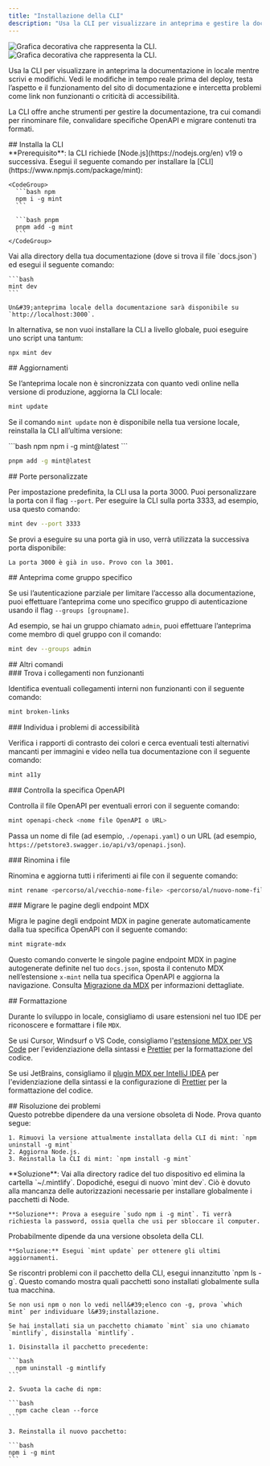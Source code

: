 ```yaml
---
title: "Installazione della CLI"
description: "Usa la CLI per visualizzare in anteprima e gestire la documentazione in locale"
---
```


<img className="block dark:hidden my-0 pointer-events-none" src="/images/installation/local-development-light.png" alt="Grafica decorativa che rappresenta la CLI." />

<img className="hidden dark:block my-0 pointer-events-none" src="/images/installation/local-development-dark.png" alt="Grafica decorativa che rappresenta la CLI." />

Usa la CLI per visualizzare in anteprima la documentazione in locale mentre scrivi e modifichi. Vedi le modifiche in tempo reale prima del deploy, testa l’aspetto e il funzionamento del sito di documentazione e intercetta problemi come link non funzionanti o criticità di accessibilità.

La CLI offre anche strumenti per gestire la documentazione, tra cui comandi per rinominare file, convalidare specifiche OpenAPI e migrare contenuti tra formati.

<div id="install-the-cli">
  ## Installa la CLI
</div>

<Info>
  **Prerequisito**: la CLI richiede [Node.js](https://nodejs.org/en) v19 o successiva.
</Info>

<Steps>
  <Step title="Installa la CLI">
    Esegui il seguente comando per installare la [CLI](https://www.npmjs.com/package/mint):

    <CodeGroup>
      ```bash npm
      npm i -g mint
      ```

      ```bash pnpm
      pnpm add -g mint
      ```
    </CodeGroup>
  </Step>

  <Step title="Anteprima in locale">
    Vai alla directory della tua documentazione (dove si trova il file `docs.json`) ed esegui il seguente comando:

    ```bash
    mint dev
    ```

    Un&#39;anteprima locale della documentazione sarà disponibile su `http://localhost:3000`.
  </Step>
</Steps>

In alternativa, se non vuoi installare la CLI a livello globale, puoi eseguire uno script una tantum:

```bash
npx mint dev
```

<div id="updates">
  ## Aggiornamenti
</div>

Se l’anteprima locale non è sincronizzata con quanto vedi online nella versione di produzione, aggiorna la CLI locale:

```bash
mint update
```

Se il comando `mint update` non è disponibile nella tua versione locale, reinstalla la CLI all’ultima versione:

<CodeGroup>
  ```bash npm
  npm i -g mint@latest
  ```

  ```bash pnpm
  pnpm add -g mint@latest
  ```
</CodeGroup>

<div id="custom-ports">
  ## Porte personalizzate
</div>

Per impostazione predefinita, la CLI usa la porta 3000. Puoi personalizzare la porta con il flag `--port`. Per eseguire la CLI sulla porta 3333, ad esempio, usa questo comando:

```bash
mint dev --port 3333
```

Se provi a eseguire su una porta già in uso, verrà utilizzata la successiva porta disponibile:

```mdx
La porta 3000 è già in uso. Provo con la 3001.
```

<div id="preview-as-a-specific-group">
  ## Anteprima come gruppo specifico
</div>

Se usi l’autenticazione parziale per limitare l’accesso alla documentazione, puoi effettuare l’anteprima come uno specifico gruppo di autenticazione usando il flag `--groups [groupname]`.

Ad esempio, se hai un gruppo chiamato `admin`, puoi effettuare l’anteprima come membro di quel gruppo con il comando:

```bash
mint dev --groups admin
```

<div id="additional-commands">
  ## Altri comandi
</div>

<div id="find-broken-links">
  ### Trova i collegamenti non funzionanti
</div>

Identifica eventuali collegamenti interni non funzionanti con il seguente comando:

```bash
mint broken-links
```

<div id="find-accessibility-issues">
  ### Individua i problemi di accessibilità
</div>

Verifica i rapporti di contrasto dei colori e cerca eventuali testi alternativi mancanti per immagini e video nella tua documentazione con il seguente comando:

```bash
mint a11y
```

<div id="check-openapi-spec">
  ### Controlla la specifica OpenAPI
</div>

Controlla il file OpenAPI per eventuali errori con il seguente comando:

```bash
mint openapi-check <nome file OpenAPI o URL>
```

Passa un nome di file (ad esempio, `./openapi.yaml`) o un URL (ad esempio, `https://petstore3.swagger.io/api/v3/openapi.json`).

<div id="rename-files">
  ### Rinomina i file
</div>

Rinomina e aggiorna tutti i riferimenti ai file con il seguente comando:

```bash
mint rename <percorso/al/vecchio-nome-file> <percorso/al/nuovo-nome-file>
```

<div id="migrate-mdx-endpoint-pages">
  ### Migrare le pagine degli endpoint MDX
</div>

Migra le pagine degli endpoint MDX in pagine generate automaticamente dalla tua specifica OpenAPI con il seguente comando:

```bash
mint migrate-mdx
```

Questo comando converte le singole pagine endpoint MDX in pagine autogenerate definite nel tuo `docs.json`, sposta il contenuto MDX nell’estensione `x-mint` nella tua specifica OpenAPI e aggiorna la navigazione. Consulta [Migrazione da MDX](/it/guides/migrating-from-mdx) per informazioni dettagliate.

<div id="formatting">
  ## Formattazione
</div>

Durante lo sviluppo in locale, consigliamo di usare estensioni nel tuo IDE per riconoscere e formattare i file `MDX`.

Se usi Cursor, Windsurf o VS Code, consigliamo l&#39;[estensione MDX per VS Code](https://marketplace.visualstudio.com/items?itemName=unifiedjs.vscode-mdx) per l&#39;evidenziazione della sintassi e [Prettier](https://marketplace.visualstudio.com/items?itemName=esbenp.prettier-vscode) per la formattazione del codice.

Se usi JetBrains, consigliamo il [plugin MDX per IntelliJ IDEA](https://plugins.jetbrains.com/plugin/14944-mdx) per l&#39;evidenziazione della sintassi e la configurazione di [Prettier](https://prettier.io/docs/webstorm) per la formattazione del codice.

<div id="troubleshooting">
  ## Risoluzione dei problemi
</div>

<AccordionGroup>
  <Accordion title="Errore: impossibile caricare il modulo &#x22;sharp&#x22; con il runtime darwin-arm64">
    Questo potrebbe dipendere da una versione obsoleta di Node. Prova quanto segue:

    1. Rimuovi la versione attualmente installata della CLI di mint: `npm uninstall -g mint`
    2. Aggiorna Node.js.
    3. Reinstalla la CLI di mint: `npm install -g mint`
  </Accordion>

  <Accordion title="Problema: si verifica un errore sconosciuto">
    **Soluzione**: Vai alla directory radice del tuo dispositivo ed elimina la cartella `~/.mintlify`. Dopodiché, esegui di nuovo `mint dev`.
  </Accordion>

  <Accordion title="Errore: permission denied">
    Ciò è dovuto alla mancanza delle autorizzazioni necessarie per installare globalmente i pacchetti di Node.

    **Soluzione**: Prova a eseguire `sudo npm i -g mint`. Ti verrà richiesta la password, ossia quella che usi per sbloccare il computer.
  </Accordion>

  <Accordion title="L'anteprima locale non corrisponde all'aspetto della mia documentazione sul web">
    Probabilmente dipende da una versione obsoleta della CLI.

    **Soluzione:** Esegui `mint update` per ottenere gli ultimi aggiornamenti.
  </Accordion>

  <Accordion title="mintlify vs. pacchetto mint">
    Se riscontri problemi con il pacchetto della CLI, esegui innanzitutto `npm ls -g`. Questo comando mostra quali pacchetti sono installati globalmente sulla tua macchina.

    Se non usi npm o non lo vedi nell&#39;elenco con -g, prova `which mint` per individuare l&#39;installazione.

    Se hai installati sia un pacchetto chiamato `mint` sia uno chiamato `mintlify`, disinstalla `mintlify`.

    1. Disinstalla il pacchetto precedente:

    ```bash
      npm uninstall -g mintlify
    ```

    2. Svuota la cache di npm:

    ```bash
      npm cache clean --force
    ```

    3. Reinstalla il nuovo pacchetto:

    ```bash
    npm i -g mint
    ```
  </Accordion>
</AccordionGroup>